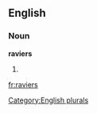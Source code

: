 ==English==

===Noun===
'''raviers'''

# {{plural of|[[ravier]]}}

[[Category:English plurals]]

[[fr:raviers]]